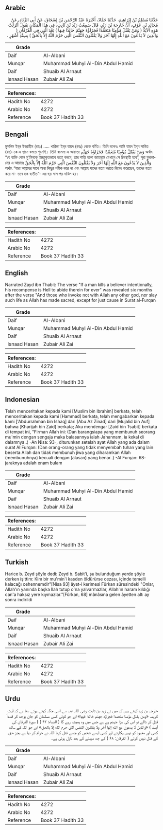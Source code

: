 ## Arabic


<div dir="rtl" lang="ar" style={{fontSize:'larger',backgroundColor:'#f8f9fa',padding:20}}>
حَدَّثَنَا مُسْلِمُ بْنُ إِبْرَاهِيمَ، حَدَّثَنَا حَمَّادٌ، أَخْبَرَنَا عَبْدُ الرَّحْمَنِ بْنُ إِسْحَاقَ، عَنْ أَبِي الزِّنَادِ، عَنْ مُجَالِدِ بْنِ عَوْفٍ، أَنَّ خَارِجَةَ بْنَ زَيْدٍ، قَالَ سَمِعْتُ زَيْدَ بْنَ ثَابِتٍ، فِي هَذَا الْمَكَانِ يَقُولُ أُنْزِلَتْ هَذِهِ الآيَةُ ‏(‏ وَمَنْ يَقْتُلْ مُؤْمِنًا مُتَعَمِّدًا فَجَزَاؤُهُ جَهَنَّمُ خَالِدًا فِيهَا ‏)‏ بَعْدَ الَّتِي فِي الْفُرْقَانِ ‏(‏ وَالَّذِينَ لاَ يَدْعُونَ مَعَ اللَّهِ إِلَهًا آخَرَ وَلاَ يَقْتُلُونَ النَّفْسَ الَّتِي حَرَّمَ اللَّهُ إِلاَّ بِالْحَقِّ ‏)‏ بِسِتَّةِ أَشْهُرٍ ‏.‏
</div>
<div style={{backgroundColor:'#f8f9fa',padding:20, marginBottom: 10}}><table> <thead> <tr> <th>Grade</th> <th></th> </tr> </thead> <tbody> <tr><td>Daif</td><td>Al-Albani</td></tr><tr><td>Munqar</td><td>Muhammad Muhyi Al-Din Abdul Hamid</td></tr><tr><td>Daif</td><td>Shuaib Al Arnaut</td></tr><tr><td>Isnaad Hasan</td><td>Zubair Ali Zai</td></tr></tbody></table><table> <thead> <tr> <th>References:</th> <th></th> </tr> </thead> <tbody><tr><td>Hadith No</td><td>4272</td></tr><tr><td>Arabic No</td><td>4272</td></tr><tr><td>Reference</td><td>Book 37 Hadith 33</td></tr></tbody></table></div>

## Bengali


<div dir="ltr" lang="bn" style={{fontSize:'larger',backgroundColor:'#f8f9fa',padding:20}}>
মুসলিম ইব্‌ন ইবরাহীম (রহঃ) ..... খারিজা ইব্‌ন যায়দ (রহঃ) থেকে বর্ণিত। তিনি বলেনঃ আমি যায়দ ইব্‌ন সাবিত (রাঃ)-কে এ স্থানে বলতে শুনেছি। তিনি বলেনঃ এ আয়াতঃ ‏ وَمَنْ يَقْتُلْ مُؤْمِنًا مُتَعَمِّدًا فَجَزَاؤُهُ جَهَنَّمঅর্থাৎ “যে ব্যক্তি কোন মু’মিনকে ইচ্ছাকৃতভাবে হত্যা করবে, তার শান্তি হলো জাহান্নাম যেখানে সে চিরস্থায়ী হবে”, সূরা ফুরকানের এ আয়াতঃ وَالَّذِينَ لاَ يَدْعُونَ مَعَ اللَّهِ إِلَهًا آخَرَ وَلاَ يَقْتُلُونَ النَّفْسَ الَّتِي حَرَّمَ اللَّهُ إِلاَّ بِالْحَقِّ অর্থাৎ “যারা আল্লাহর সাথে অন্য কিছুর শরীক করে না এবং আল্লাহ যাদের হত্যা করতে নিষেধ করেছেন, তাদের হত্যা করে না- তবে হক ব্যতীত”- এর ছয় মাস পর নাযিল হয়।
</div>
<div style={{backgroundColor:'#f8f9fa',padding:20, marginBottom: 10}}><table> <thead> <tr> <th>Grade</th> <th></th> </tr> </thead> <tbody> <tr><td>Daif</td><td>Al-Albani</td></tr><tr><td>Munqar</td><td>Muhammad Muhyi Al-Din Abdul Hamid</td></tr><tr><td>Daif</td><td>Shuaib Al Arnaut</td></tr><tr><td>Isnaad Hasan</td><td>Zubair Ali Zai</td></tr></tbody></table><table> <thead> <tr> <th>References:</th> <th></th> </tr> </thead> <tbody><tr><td>Hadith No</td><td>4272</td></tr><tr><td>Arabic No</td><td>4272</td></tr><tr><td>Reference</td><td>Book 37 Hadith 33</td></tr></tbody></table></div>

## English


<div dir="ltr" lang="en" style={{fontSize:'larger',backgroundColor:'#f8f9fa',padding:20}}>
Narrated Zayd ibn Thabit: The verse "If a man kills a believer intentionally, his recompense is Hell to abide therein for ever" was revealed six months after the verse "And those who invoke not with Allah any other god, nor slay such life as Allah has made sacred, except for just cause in Surat al-Furqan
</div>
<div style={{backgroundColor:'#f8f9fa',padding:20, marginBottom: 10}}><table> <thead> <tr> <th>Grade</th> <th></th> </tr> </thead> <tbody> <tr><td>Daif</td><td>Al-Albani</td></tr><tr><td>Munqar</td><td>Muhammad Muhyi Al-Din Abdul Hamid</td></tr><tr><td>Daif</td><td>Shuaib Al Arnaut</td></tr><tr><td>Isnaad Hasan</td><td>Zubair Ali Zai</td></tr></tbody></table><table> <thead> <tr> <th>References:</th> <th></th> </tr> </thead> <tbody><tr><td>Hadith No</td><td>4272</td></tr><tr><td>Arabic No</td><td>4272</td></tr><tr><td>Reference</td><td>Book 37 Hadith 33</td></tr></tbody></table></div>

## Indonesian


<div dir="ltr" lang="id" style={{fontSize:'larger',backgroundColor:'#f8f9fa',padding:20}}>
Telah menceritakan kepada kami [Muslim bin Ibrahim] berkata, telah menceritakan kepada kami [Hammad] berkata, telah mengabarkan kepada kami ['Abdurrahman bin Ishaq] dari [Abu Az Zinad] dari [Mujalid bin Auf] bahwa [Kharijah bin Zaid] berkata; Aku mendengar [Zaid bin Tsabit] berkata di tempat ini, "Firman Allah ini: (Dan barangsiapa yang membunuh seorang mu'min dengan sengaja maka balasannya ialah Jahannam, ia kekal di dalamnya..) -An Nisa: 93-, diturunkan setelah ayat Allah yang ada dalam surat Al Furqan: (Dan orang-orang yang tidak menyembah tuhan yang lain beserta Allah dan tidak membunuh jiwa yang diharamkan Allah (membunuhnya) kecuali dengan (alasan) yang benar..) -Al Furqan: 68- jaraknya adalah enam bulam
</div>
<div style={{backgroundColor:'#f8f9fa',padding:20, marginBottom: 10}}><table> <thead> <tr> <th>Grade</th> <th></th> </tr> </thead> <tbody> <tr><td>Daif</td><td>Al-Albani</td></tr><tr><td>Munqar</td><td>Muhammad Muhyi Al-Din Abdul Hamid</td></tr><tr><td>Daif</td><td>Shuaib Al Arnaut</td></tr><tr><td>Isnaad Hasan</td><td>Zubair Ali Zai</td></tr></tbody></table><table> <thead> <tr> <th>References:</th> <th></th> </tr> </thead> <tbody><tr><td>Hadith No</td><td>4272</td></tr><tr><td>Arabic No</td><td>4272</td></tr><tr><td>Reference</td><td>Book 37 Hadith 33</td></tr></tbody></table></div>

## Turkish


<div dir="ltr" lang="tr" style={{fontSize:'larger',backgroundColor:'#f8f9fa',padding:20}}>
Harice b. Zeyd şöyle dedi: Zeyd b. Sabit'i, şu bulunduğum yerde şöyle derken işittim: Kim bir mu'min'i kasden öldürürse cezası, içinde temelli kalacağı cehennemdir"[Nisa 93] âyet-i kerimesi Fûrkan süresindeki "Onlar, Allah'ın yanında başka İlah tutup o'na yalvarmazlar, Allah'ın haram kıldığı can'a haksız yere kıymazlar."[Fûrkan, 68] mânâsına gelen âyetten altı ay sonra indirildi
</div>
<div style={{backgroundColor:'#f8f9fa',padding:20, marginBottom: 10}}><table> <thead> <tr> <th>Grade</th> <th></th> </tr> </thead> <tbody> <tr><td>Daif</td><td>Al-Albani</td></tr><tr><td>Munqar</td><td>Muhammad Muhyi Al-Din Abdul Hamid</td></tr><tr><td>Daif</td><td>Shuaib Al Arnaut</td></tr><tr><td>Isnaad Hasan</td><td>Zubair Ali Zai</td></tr></tbody></table><table> <thead> <tr> <th>References:</th> <th></th> </tr> </thead> <tbody><tr><td>Hadith No</td><td>4272</td></tr><tr><td>Arabic No</td><td>4272</td></tr><tr><td>Reference</td><td>Book 37 Hadith 33</td></tr></tbody></table></div>

## Urdu


<div dir="rtl" lang="ur" style={{fontSize:'larger',backgroundColor:'#f8f9fa',padding:20}}>
خارجہ بن زید کہتے ہیں کہ میں نے زید بن ثابت رضی اللہ عنہ سے اسی جگہ کہتے ہوئے سنا ہے کہ آیت کریمہ «ومن يقتل مؤمنا متعمدا فجزاؤه جهنم خالدا فيها» اور جو کوئی کسی مسلمان کو جان بوجھ کر قصداً قتل کر ڈالے تو اس کی سزا جہنم ہے ہے جس میں وہ ہمیشہ رہے گا ( النساء: ۹۳ ) ( سورۃ الفرقان کی آیت ) «والذين لا يدعون مع الله إلها آخر ولا يقتلون النفس التي حرم الله إلا بالحق» اور جو اللہ کے ساتھ کسی اور معبود کو نہیں پکارتے اور کسی ایسے شخص کو جسے قتل کرنا اللہ نے حرام کر دیا ہے بجز حق کے قتل نہیں کرتے ( الفرقان: ۶۸ ) کے چھ مہینے کے بعد نازل ہوئی ہے۔
</div>
<div style={{backgroundColor:'#f8f9fa',padding:20, marginBottom: 10}}><table> <thead> <tr> <th>Grade</th> <th></th> </tr> </thead> <tbody> <tr><td>Daif</td><td>Al-Albani</td></tr><tr><td>Munqar</td><td>Muhammad Muhyi Al-Din Abdul Hamid</td></tr><tr><td>Daif</td><td>Shuaib Al Arnaut</td></tr><tr><td>Isnaad Hasan</td><td>Zubair Ali Zai</td></tr></tbody></table><table> <thead> <tr> <th>References:</th> <th></th> </tr> </thead> <tbody><tr><td>Hadith No</td><td>4272</td></tr><tr><td>Arabic No</td><td>4272</td></tr><tr><td>Reference</td><td>Book 37 Hadith 33</td></tr></tbody></table></div>